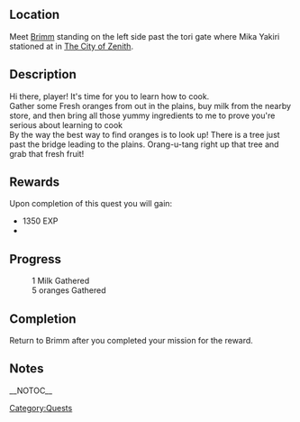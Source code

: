 {{Questbox
|name= Orange you glad I'm here
|category=Quests
| level = 
| levelreq = ???
|start= [[Brimm]]
|end= [[Brimm]]
|experience = 1350 EXP
|money={{cost|65}}
|previous=
|next=
}}
==Location==
Meet [[Brimm]] standing on the left side past the tori gate where Mika Yakiri stationed at in [[The City of Zenith]].
==Description==
Hi there, player! It's time for you to learn how to cook.<br/>
Gather some Fresh oranges from out in the plains, buy milk from the nearby store, and then bring all those yummy ingredients to me to prove you're serious about learning to cook<br/> 
By the way the best way to find oranges is to look up! There is a tree just past the bridge leading to the plains. Orang-u-tang right up that tree and grab that fresh fruit!
==Rewards==
Upon completion of this quest you will gain:
*1350 EXP
*{{cost|65}}
==Progress==
:1 Milk Gathered
:5 oranges Gathered
==Completion==
Return to Brimm after you completed your mission for the reward.
==Notes==

[[Category:Quests]]
__NOTOC__
